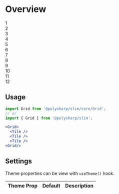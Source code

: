 
<Meta title="Atoms/Layout" component={Grid} />

# Overview

<Preview withToolbar>
  <Story name="Grid">
    <Grid>
      <div style={{ height: '200px', border: '1px solid #000' }}>1</div>
      <div style={{ height: '200px', border: '1px solid #000' }}>2</div>
      <div style={{ height: '200px', border: '1px solid #000' }}>3</div>
      <div style={{ height: '200px', border: '1px solid #000' }}>4</div>
      <div style={{ height: '200px', border: '1px solid #000' }}>5</div>
      <div style={{ height: '200px', border: '1px solid #000' }}>6</div>
      <div style={{ height: '200px', border: '1px solid #000' }}>7</div>
      <div style={{ height: '200px', border: '1px solid #000' }}>8</div>
      <div style={{ height: '200px', border: '1px solid #000' }}>9</div>
      <div style={{ height: '200px', border: '1px solid #000' }}>10</div>
      <div style={{ height: '200px', border: '1px solid #000' }}>11</div>
      <div style={{ height: '200px', border: '1px solid #000' }}>12</div>
    </Grid>
  </Story>
</Preview>

<Props of={Grid} />

## Usage

```jsx
import Grid from '@polysharp/slim/core/Grid';
// or
import { Grid } from '@polysharp/slim';

<Grid>
  <Tile />
  <Tile />
  <Tile />
<Grid/>
```

## Settings

Theme properties can be view with `useTheme()` hook.

| Theme Prop | Default | Description |
| ---------- | ------- | ----------- |

